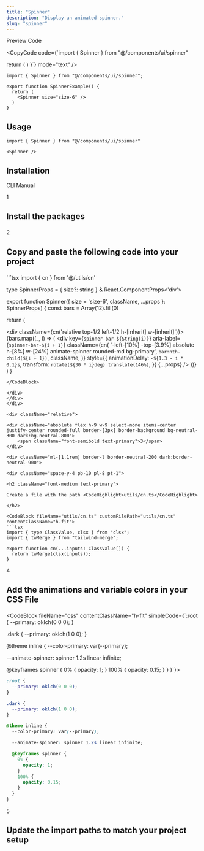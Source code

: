 ```yaml
---
title: "Spinner"
description: "Display an animated spinner."
slug: "spinner"
---
```


<Tabs defaultValue="preview">

<div className="flex items-center justify-between pr-3">

<TabsList>
	<TabsTrigger value="preview">Preview</TabsTrigger>
	<TabsTrigger value="code">Code</TabsTrigger>
</TabsList>

<CopyCode 
	code={`import { Spinner } from "@/components/ui/spinner"

  return (
    <Spinner size="size-6" />
  )
}`}
	mode="text"
/>

</div>

<TabsContent value="preview">

<ComponentView className="h-[181px] flex items-center justify-center">

<Spinner />

</ComponentView>

</TabsContent>

<TabsContent value="code">

<CodeBlock contentClassName="h-fit">

```tsx
import { Spinner } from "@/components/ui/spinner";

export function SpinnerExample() {
  return (
    <Spinner size="size-6" />
  )
}
```

</CodeBlock>

</TabsContent>

</Tabs>

<div className="space-y-2 pt-4">

<div className="pb-3 border-b dark:border-neutral-800/60 border-neutral-300/50">

## Usage

</div>

<CodeBlock className="mt-6" contentClassName="h-fit">

```tsx
import { Spinner } from "@/components/ui/spinner"
```
</CodeBlock>

<CodeBlock className="mt-4" contentClassName="h-fit">

```tsx
<Spinner />
```
</CodeBlock>

</div>

<div className="space-y-2 pt-6">

<div className="pb-3 border-b dark:border-neutral-800/60 border-neutral-300/50">

## Installation

</div>

<Tabs defaultValue="cli">

<div className="flex items-center justify-between pr-3">

<TabsList className="pl-0">
	<TabsTrigger value="cli">CLI</TabsTrigger>
	<TabsTrigger value="manual">Manual</TabsTrigger>
</TabsList>

</div>

<TabsContent value="cli">

<CommandBlock 
	npmCommand="npx @luxeui/ui@beta add spinner" 
	pnpmCommand="pnpm dlx @luxeui/ui@beta add spinner" 
	yarnCommand="npx @luxeui/ui@beta add spinner" 
	bunCommand="bunx --bun @luxeui/ui@beta add spinner" 
/>

</TabsContent>

<TabsContent value="manual">

<div>

<div className="relative">

<div className="absolute flex h-9 w-9 select-none items-center justify-center rounded-full border-[3px] border-background bg-neutral-300 dark:bg-neutral-800">
	<span className="font-semibold text-primary">1</span>
</div>

<div className="ml-[1.1rem] border-l border-neutral-200 dark:border-neutral-900">
	
<div className="space-y-4 pb-10 pl-8 pt-1">

<h2 className="font-medium text-primary">

Install the packages

</h2>

<CommandBlock 
	npmCommand="npm i clsx tailwind-merge" 
	pnpmCommand="pnpm add clsx tailwind-merge" 
	yarnCommand="yarn add clsx tailwind-merge" 
	bunCommand="bun add clsx tailwind-merge" 
/>

</div>
</div>
</div>

<div className="relative">

<div className="absolute flex h-9 w-9 select-none items-center justify-center rounded-full border-[3px] border-background bg-neutral-300 dark:bg-neutral-800">
	<span className="font-semibold text-primary">2</span>
</div>

<div className="ml-[1.1rem] border-l border-neutral-200 dark:border-neutral-900">
	
<div className="space-y-4 pb-10 pl-8 pt-1">

<h2 className="font-medium text-primary">

Copy and paste the following code into your project

</h2>

<CodeBlock fileName="spinner.tsx">
```tsx
import { cn } from '@/utils/cn'

type SpinnerProps = {
  size?: string
} & React.ComponentProps<'div'>

export function Spinner({
  size = 'size-6',
  className,
  ...props
}: SpinnerProps) {
  const bars = Array(12).fill(0)

  return (
    <div className={cn(size)}>
      <div className={cn('relative top-1/2 left-1/2 h-[inherit] w-[inherit]')}>
        {bars.map((_, i) => (
          <div
            key={`spinner-bar-${String(i)}`}
            aria-label={`spinner-bar-${i + 1}`}
            className={cn(
              '-left-[10%] -top-[3.9%] absolute h-[8%] w-[24%] animate-spinner rounded-md bg-primary',
              `bar:nth-child(${i + 1})`,
              className,
            )}
            style={{
              animationDelay: `-${1.3 - i * 0.1}s`,
              transform: `rotate(${30 * i}deg) translate(146%)`,
            }}
            {...props}
          />
        ))}
      </div>
    </div>
  )
}
```
</CodeBlock>

</div>
</div>
</div>

<div className="relative">

<div className="absolute flex h-9 w-9 select-none items-center justify-center rounded-full border-[3px] border-background bg-neutral-300 dark:bg-neutral-800">
	<span className="font-semibold text-primary">3</span>
</div>

<div className="ml-[1.1rem] border-l border-neutral-200 dark:border-neutral-900">
	
<div className="space-y-4 pb-10 pl-8 pt-1">

<h2 className="font-medium text-primary">

Create a file with the path <CodeHighlight>utils/cn.ts</CodeHighlight>

</h2>

<CodeBlock fileName="utils/cn.ts" customFilePath="utils/cn.ts" contentClassName="h-fit">
```tsx
import { type ClassValue, clsx } from "clsx";
import { twMerge } from "tailwind-merge";

export function cn(...inputs: ClassValue[]) {
  return twMerge(clsx(inputs));
}
```
</CodeBlock>

</div>
</div>
</div>

<div className="relative">

<div className="absolute flex h-9 w-9 select-none items-center justify-center rounded-full border-[3px] border-background bg-neutral-300 dark:bg-neutral-800">
	<span className="font-semibold text-primary">4</span>
</div>

<div className="ml-[1.1rem] border-l border-neutral-200 dark:border-neutral-900">
	
<div className="space-y-4 pb-10 pl-8 pt-1">

<h2 className="font-medium text-primary">

Add the animations and variable colors in your CSS File

</h2>

<CodeBlock fileName="css" contentClassName="h-fit" simpleCode={`:root {
  --primary: oklch(0 0 0);
}

.dark {
  --primary: oklch(1 0 0);
}

@theme inline {
  --color-primary: var(--primary);

  --animate-spinner: spinner 1.2s linear infinite;

  @keyframes spinner {
    0% {
      opacity: 1;
    }
    100% {
      opacity: 0.15;
    }
  }
}`}>
```css
:root {
  --primary: oklch(0 0 0);
}

.dark {
  --primary: oklch(1 0 0);
}

@theme inline {
  --color-primary: var(--primary);

  --animate-spinner: spinner 1.2s linear infinite;

  @keyframes spinner {
    0% {
      opacity: 1;
    }
    100% {
      opacity: 0.15;
    }
  }
}
```
</CodeBlock>

</div>
</div>
</div>

<div className="relative">

<div className="absolute flex h-9 w-9 select-none items-center justify-center rounded-full border-[3px] border-background bg-neutral-300 dark:bg-neutral-800">
	
<span className="font-semibold text-primary">5</span>

</div>

<div className="ml-[1.1rem] border-l border-neutral-200 dark:border-neutral-900">

<div className="space-y-4 pl-8 pt-1">

<h2 className="font-medium text-primary">

Update the import paths to match your project setup

</h2>

</div>
</div>
</div>
</div>

</TabsContent>

</Tabs>

</div>